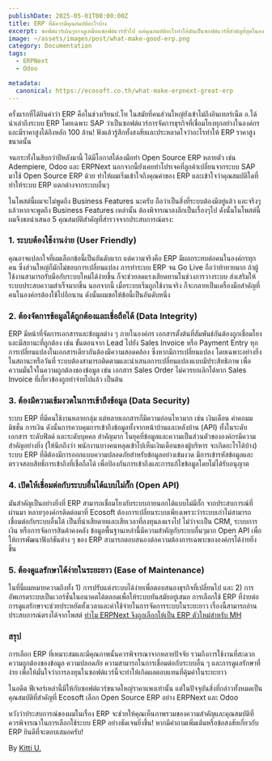 ```yaml
---
publishDate: 2025-05-01T00:00:00Z
title: ERP ที่ดีควรมีคุณสมบัติอะไรบ้าง 
excerpt: ซอฟต์แวร์เผินๆอาจดูเหมือนซอฟต์แวร์ทั่วไป แต่คุณสมบัติอะไรทำให้มันเป็นซอฟต์แวร์ที่สำตัญที่สุดในองค์กร
image: ~/assets/images/post/what-make-good-erp.png
category: Documentation
tags:
  - ERPNext
  - Odoo

metadata:
  canonical: https://ecosoft.co.th/what-make-erpnext-great-erp
---
```


ครั้งแรกที่ได้ยินคำว่า ERP คือในช่วงเรียนป.โท ในสมัยที่คนส่วนใหญ่ยังเข้าไม่ถึงอินเทอร์เน็ต อ.ได้นำเล่าถึงระบบ ERP โดยเฉพาะ SAP ว่าเป็นซอฟต์แวร์การจัดการธุรกิจที่เชื่อมโยงทุกอย่างในองค์กรและมีราคาสูงได้ถึงหลัก 100 ล้าน! ฟังแล้วรู้สึกทั้งสงสัยและประหลาดใจว่าอะไรทำให้ ERP ราคาสูงขนาดนั้น

จนกระทั่งในสิบกว่าปีหลังมานี้ ได้มีโอกาสได้ลงมือทำ Open Source ERP หลายตัว เช่น Adempiere, Odoo และ ERPNext นอกจากนี้ยังเคยทำโปรเจคที่ลูกค้าเปลี่ยนจากระบบ SAP มาใช้ Open Source ERP ด้วย ทำให้ผมเริ่มเข้าใจถึงคุณค่าของ ERP และเข้าใจว่าคุณสมบัติใดที่ทำให้ระบบ ERP แตกต่างจากระบบอื่นๆ

ในโพสต์นี้ผมจะไม่พูดถึง Business Features นะครับ ถือว่าเป็นสิ่งที่ระบบต้องมีอยู่แล้ว และจริงๆแล้วหากจะพูดถึง Business Features เหล่านั้น ต้องพิจารณาลงลึกเป็นเรื่องๆไป ดังนั้นในโพสต์นี้ ผมจึงขอนำเสนอ 5 คุณสมบัติสำคัญที่สำรวจจากประสบการณ์ตรง:

### 1. ระบบต้องใช้งานง่าย (User Friendly)
คุณอาจแปลกใจที่ผมเลือกข้อนี้เป็นอันดับแรก แต่ความจริงคือ ERP มีผลกระทบต่อคนในองค์กรทุกคน ซึ่งส่วนใหญ่ก็มักไม่ชอบการเปลี่ยนแปลง การทำระบบ ERP จน Go Live ถือว่าท้าทายมาก ถ้าผู้ใช้งานสามารถรับมือกับระบบใหม่ได้ง่ายขึ้น ก็จะช่วยลดแรงเสียดทานในช่วงการวางระบบ ส่งเสริมให้ระบบประสบความสำเร็จมากขึ้น นอกจากนี้ เมื่อระบบเริ่มถูกใช้งานจริง ก็จะกลายเป็นเครื่องมือสำคัญที่คนในองค์กรต้องใช้ไปอีกนาน ดังนั้นผมขอให้ข้อนี้เป็นอันดับหนึ่ง

### 2. ต้องจัดการข้อมูลได้ถูกต้องและเชื่อถือได้ (Data Integrity)
ERP มีหน้าที่จัดการเอกสารและข้อมูลต่าง ๆ ภายในองค์กร เอกสารตั้งต้นที่สัมพันธ์กันต้องถูกเชื่อมโยงและมีสถานะที่ถูกต้อง เช่น ขั้นตอนจาก Lead ไปยัง Sales Invoice หรือ Payment Entry ทุกการเปลี่ยนแปลงในเอกสารเดียวกันต้องมีความสอดคล้อง ซึ่งหากมีการเปลี่ยนแปลง โดยเฉพาะอย่างยิ่งในสถานะหรือวันที่ ระบบต้องสามารถติดตามและนำเสนอการเปลี่ยนแปลงแบบมีประสิทธิภาพ เพื่อความมั่นใจในความถูกต้องของข้อมูล เข่น เอกสาร Sales Order ไม่ควรยกเลิกได้หาก Sales Invoice ที่เกี่ยวข้องถูกทำจ่ายไปแล้ว เป็นต้น

### 3. ต้องมีความเข้มงวดในการเข้าถึงข้อมูล (Data Security)
ระบบ ERP ที่มีคนใช้งานหลายกลุ่ม แต่หลายเอกสารก็มีความอ่อนไหวมาก เช่น เงินเดือน ค่าคอมมมิชชั่น การเงิน ดังนั้นการควบคุมการเข้าถึงข้อมูลทั้งจากหน้าบ้านและหลังบ้าน (API) ทั้งในระดับเอกสาร ระดับฟิลด์ และระดับบุคคล สำคัญมาก ในยุคที่ข้อมูลและความเป็นส่วนตัวขององค์กรมีความสำคัญอย่างยิ่ง (ให้นึกถึงว่า พนักงานบางคนหลุดเข้าไปเห็นเงินเดือนของผู้บริหาร จะเกิดอะไรได้บ้าง) ระบบ ERP ที่ดีต้องมีการออกแบบความปลอดภัยสำหรับข้อมูลอย่างเข้มงวด มีการเข้ารหัสข้อมูลและตรวจสอบสิทธิ์การเข้าถึงที่เชื่อถือได้ เพื่อป้องกันการเข้าถึงและการแก้ไขข้อมูลโดยไม่ได้รับอนุญาต

### 4. เปิดให้เชื่อมต่อกับระบบอื่นได้แบบไม่กั๊ก (Open API)
มันสำคัญเป็นอย่างยิ่งที่ ERP สามารถเชื่อมโยงกับระบบภายนอกได้แบบไม่มีกั๊ก จากประสบการณ์ที่ผ่านมา หลายๆองค์กรติดต่อมาที่ Ecosoft ต้องการเปลี่ยนระบบเพียงเพราะว่าระบบเก่าไม่สามารถเชื่อมต่อกับระบบอื่นได้ เป็นที่น่าเสียดายและเสียเวลาที่ลงทุนลงแรงไป ไม่ว่าจะเป็น CRM, ระบบการเงิน หรือการจัดการสินค้าคงคลัง ข้อมูลพื้นฐานเหล่านี้มีความสำคัญกับระบบอื่นๆมาก Open API เพื่อให้การพัฒนาฟังก์ชันต่าง ๆ ของ ERP สามารถตอบสนองต่อความต้องการเฉพาะขององค์กรได้ง่ายยิ่งขึ้น

### 5. ต้องดูแลรักษาได้ง่ายในระยะยาว (Ease of Maintenance)
ในที่นี้ผมหมายความถึงทั้ง 1) การปรับแต่งระบบได้ง่ายเพื่อตอบสนองธุรกิจที่เปลี่ยนไป และ 2) การอัพเกรดระบบเป็นเวอร์ชั่นในอนาคตได้ตลอดเพื่อให้ระบบทันสมัยอยู่เสมอ การเลือกใช้ ERP ที่ง่ายต่อการดูแลรักษาจะช่วยประหยัดทั้งเวลาและค่าใช้จ่ายในการจัดการระบบในระยะยาว เรื่องนี้สามารถอ่านประสบการณ์ตรงได้จากโพสต์ [ทำไม ERPNext จึงถูกเลือกให้เป็น ERP ตัวใหม่สำหรับ MH](menghua-case-study-th)

### สรุป
การเลือก ERP ที่เหมาะสมและมีคุณภาพนั้นควรพิจารณาจากหลายปัจจัย รวมถึงการใช้งานที่สะดวก ความถูกต้องของข้อมูล ความปลอดภัย ความสามารถในการเชื่อมต่อกับระบบอื่น ๆ และการดูแลรักษาที่ง่าย เพื่อให้มั่นใจว่าการลงทุนในซอฟต์แวร์นี้จะทำให้เกิดผลตอบแทนที่คุ้มค่าในระยะยาว

ในอดีต ฟีเจอร์เหล่านี้มีให้กับซอฟต์แวร์ขนาดใหญ่ราคาแพงเท่านั้น แต่ในปัจจุบันสิ่งที่กล่าวทั้งหมดเป็นคุณสมบัติที่สำคัญที่ Ecosoft เลือก Open Source ERP อย่าง ERPNext และ Odoo

หวังว่าประสบการณ์ของผมในเรื่อง ERP จะช่วยให้คุณเห็นภาพรวมของความสำคัญและคุณสมบัติที่ควรพิจารณาในการเลือกใช้ระบบ ERP อย่างชัดเจนยิ่งขึ้น! หากมีคำถามเพิ่มเติมหรือข้อสงสัยเกี่ยวกับ ERP ยินดีที่จะตอบเสมอครับ!

By [Kitti U.](https://x.com/@kittiup)




